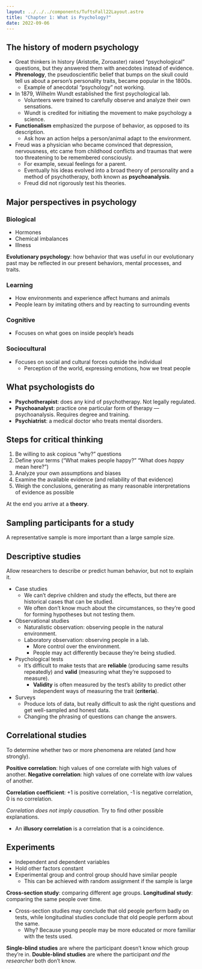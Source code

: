 ```yaml
---
layout: ../../../components/TuftsFall22Layout.astro
title: "Chapter 1: What is Psychology?"
date: 2022-09-06
---
```


## The history of modern psychology

- Great thinkers in history (Aristotle, Zoroaster) raised “psychological” questions, but they answered them with anecdotes instead of evidence.
- **Phrenology**, the pseudoscientific belief that bumps on the skull could tell us about a person’s personality traits, became popular in the 1800s.
  - Example of anecdotal “psychology” not working.
- In 1879, Wilhelm Wundt established the first psychological lab.
  - Volunteers were trained to carefully observe and analyze their own sensations.
  - Wundt is credited for initiating the movement to make psychology a science.
- **Functionalism** emphasized the purpose of behavior, as opposed to its description.
  - Ask how an action helps a person/animal adapt to the environment.
- Freud was a physician who became convinced that depression, nervousness, etc came from childhood conflicts and traumas that were too threatening to be remembered consciously.
  - For example, sexual feelings for a parent.
  - Eventually his ideas evolved into a broad theory of personality and a method of psychotherapy, both known as **psychoanalysis**.
  - Freud did not rigorously test his theories.

## Major perspectives in psychology

### Biological

- Hormones
- Chemical imbalances
- Illness

**Evolutionary psychology**: how behavior that was useful in our evolutionary past may be reflected in our present behaviors, mental processes, and traits.

### Learning

- How environments and experience affect humans and animals
- People learn by imitating others and by reacting to surrounding events

### Cognitive

- Focuses on what goes on inside people’s heads

### Sociocultural

- Focuses on social and cultural forces outside the individual
  - Perception of the world, expressing emotions, how we treat people

## What psychologists do

- **Psychotherapist**: does any kind of psychotherapy. Not legally regulated.
- **Psychoanalyst**: practice one particular form of therapy — psychoanalysis. Requires degree and training.
- **Psychiatrist**: a medical doctor who treats mental disorders.

## Steps for critical thinking

1. Be willing to ask copious “why?” questions
2. Define your terms (“What makes people happy?” “What does _happy_ mean here?”)
3. Analyze your own assumptions and biases
4. Examine the available evidence (and reliability of that evidence)
5. Weigh the conclusions, generating as many reasonable interpretations of evidence as possible

At the end you arrive at a **theory**.

## Sampling participants for a study

A representative sample is more important than a large sample size.

## Descriptive studies

Allow researchers to describe or predict human behavior, but not to explain it. 

- Case studies
	- We can’t deprive children and study the effects, but there are historical cases that can be studied. 
	- We often don’t know much about the circumstances, so they’re good for forming hypotheses but not testing them. 
- Observational studies
	- Naturalistic observation: observing people in the natural environment. 
	- Laboratory observation: observing people in a lab. 
		- More control over the environment. 
		- People may act differently because they’re being studied. 
- Psychological tests
	- It’s difficult to make tests that are **reliable** (producing same results repeatedly) and **valid** (measuring what they’re supposed to measure). 
		- **Validity** is often measured by the test’s ability to predict other independent ways of measuring the trait (**criteria**). 
- Surveys
	- Produce lots of data, but really difficult to ask the right questions and get well-sampled and honest data. 
	- Changing the phrasing of questions can change the answers. 

## Correlational studies

To determine whether two or more phenomena are related (and how strongly). 

**Positive correlation**: high values of one correlate with high values of another. **Negative correlation**: high values of one correlate with *low* values of another. 

**Correlation coefficient**: +1 is positive correlation, -1 is negative correlation, 0 is no correlation. 

*Correlation does not imply causation.* Try to find other possible explanations. 

- An **illusory correlation** is a correlation that is a coincidence.

## Experiments

- Independent and dependent variables
- Hold other factors constant
- Experimental group and control group should have similar people
	- This can be achieved with random assignment if the sample is large


**Cross-section study**: comparing different age groups. 
**Longitudinal study**: comparing the same people over time. 
- Cross-section studies may conclude that old people perform badly on tests, while longitudinal studies conclude that old people perform about the same. 
	- Why? Because young people may be more educated or more familiar with the tests used. 

**Single-blind studies** are where the participant doesn’t know which group they’re in.
**Double-blind studies** are where the participant _and the researcher_ both don’t know. 